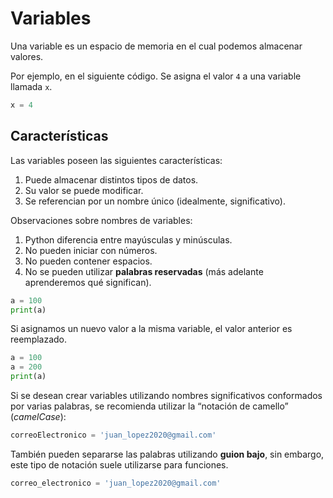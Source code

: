 # Variables
Una variable es un espacio de memoria en el cual podemos almacenar valores. 

Por ejemplo, en el siguiente código. Se asigna el valor ```4``` a una variable llamada ```x```.

```python
x = 4
```

## Características

Las variables poseen las siguientes características:

1. Puede almacenar distintos tipos de datos.
2. Su valor se puede modificar.
3. Se referencian por un nombre único (idealmente, significativo).

Observaciones sobre nombres de variables:

1. Python diferencia entre mayúsculas y minúsculas.
2. No pueden iniciar con números.
3. No pueden contener espacios.
4. No se pueden utilizar **palabras reservadas** (más adelante aprenderemos qué significan).

```python
a = 100
print(a)
```

Si asignamos un nuevo valor a la misma variable, el valor anterior es reemplazado.

```python
a = 100
a = 200
print(a)
```

Si se desean crear variables utilizando nombres significativos conformados por varias palabras, se recomienda utilizar la “notación de camello” (*camelCase*):

```python
correoElectronico = 'juan_lopez2020@gmail.com'
```

También pueden separarse las palabras utilizando **guion bajo**, sin embargo, este tipo de notación suele utilizarse para funciones.

```python
correo_electronico = 'juan_lopez2020@gmail.com'
```